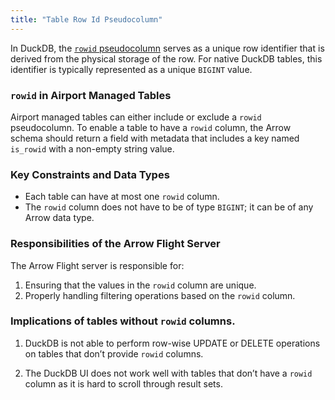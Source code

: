 ```yaml
---
title: "Table Row Id Pseudocolumn"
---
```


In DuckDB, the [`rowid` pseudocolumn](https://duckdb.org/docs/stable/sql/statements/select.html#row-ids) serves as a unique row identifier that is derived from the physical storage of the row. For native DuckDB tables, this identifier is typically represented as a unique `BIGINT` value.

### `rowid` in Airport Managed Tables

Airport managed tables can either include or exclude a `rowid` pseudocolumn. To enable a table to have a `rowid` column, the Arrow schema should return a field with metadata that includes a key named `is_rowid` with a non-empty string value.

### Key Constraints and Data Types

- Each table can have at most one `rowid` column.
- The `rowid` column does not have to be of type `BIGINT`; it can be of any Arrow data type.

### Responsibilities of the Arrow Flight Server

The Arrow Flight server is responsible for:

1. Ensuring that the values in the `rowid` column are unique.
2. Properly handling filtering operations based on the `rowid` column.

### Implications of tables without `rowid` columns.

1. DuckDB is not able to perform row-wise UPDATE or DELETE operations on tables that don't provide `rowid` columns.

2. The DuckDB UI does not work well with tables that don't have a `rowid` column as it is hard to scroll through result sets.



